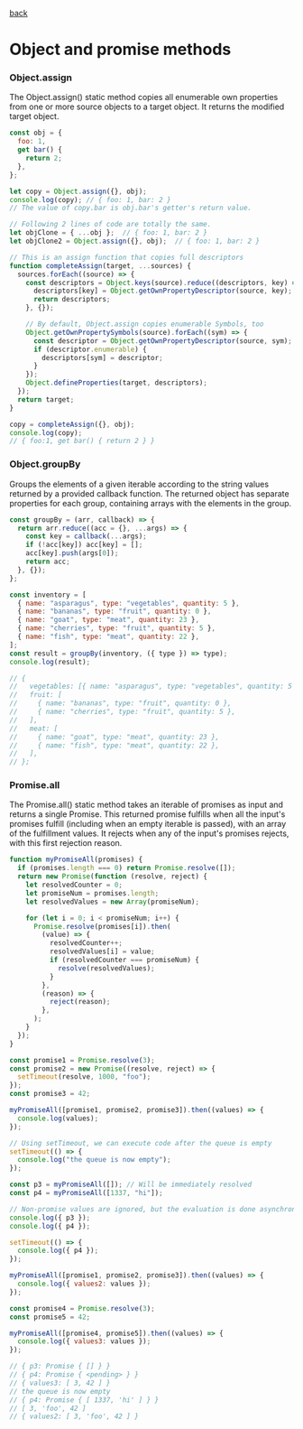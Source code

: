 [back](/)

# Object and promise methods

### Object.assign

The Object.assign() static method copies all enumerable
own properties from one or more source objects to a target
object. It returns the modified target object.

```js title="Object.assign()"
const obj = {
  foo: 1,
  get bar() {
    return 2;
  },
};

let copy = Object.assign({}, obj);
console.log(copy); // { foo: 1, bar: 2 }
// The value of copy.bar is obj.bar's getter's return value.

// Following 2 lines of code are totally the same.
let objClone = { ...obj };  // { foo: 1, bar: 2 }
let objClone2 = Object.assign({}, obj);  // { foo: 1, bar: 2 }

// This is an assign function that copies full descriptors
function completeAssign(target, ...sources) {
  sources.forEach((source) => {
    const descriptors = Object.keys(source).reduce((descriptors, key) => {
      descriptors[key] = Object.getOwnPropertyDescriptor(source, key);
      return descriptors;
    }, {});

    // By default, Object.assign copies enumerable Symbols, too
    Object.getOwnPropertySymbols(source).forEach((sym) => {
      const descriptor = Object.getOwnPropertyDescriptor(source, sym);
      if (descriptor.enumerable) {
        descriptors[sym] = descriptor;
      }
    });
    Object.defineProperties(target, descriptors);
  });
  return target;
}

copy = completeAssign({}, obj);
console.log(copy);
// { foo:1, get bar() { return 2 } }
```

### Object.groupBy

Groups the elements of a given iterable according to the
string values returned by a provided callback function. The
returned object has separate properties for each group,
containing arrays with the elements in the group.

```js title="Object.groupBy()"
const groupBy = (arr, callback) => {
  return arr.reduce((acc = {}, ...args) => {
    const key = callback(...args);
    if (!acc[key]) acc[key] = [];
    acc[key].push(args[0]);
    return acc;
  }, {});
};

const inventory = [
  { name: "asparagus", type: "vegetables", quantity: 5 },
  { name: "bananas", type: "fruit", quantity: 0 },
  { name: "goat", type: "meat", quantity: 23 },
  { name: "cherries", type: "fruit", quantity: 5 },
  { name: "fish", type: "meat", quantity: 22 },
];
const result = groupBy(inventory, ({ type }) => type);
console.log(result);

// {
//   vegetables: [{ name: "asparagus", type: "vegetables", quantity: 5 }],
//   fruit: [
//     { name: "bananas", type: "fruit", quantity: 0 },
//     { name: "cherries", type: "fruit", quantity: 5 },
//   ],
//   meat: [
//     { name: "goat", type: "meat", quantity: 23 },
//     { name: "fish", type: "meat", quantity: 22 },
//   ],
// };
```

### Promise.all

The Promise.all() static method takes an iterable of promises as
input and returns a single Promise. This returned promise fulfills
when all the input's promises fulfill (including when an empty
iterable is passed), with an array of the fulfillment values. It
rejects when any of the input's promises rejects, with this first
rejection reason.

```js title="Promise.all()"
function myPromiseAll(promises) {
  if (promises.length === 0) return Promise.resolve([]);
  return new Promise(function (resolve, reject) {
    let resolvedCounter = 0;
    let promiseNum = promises.length;
    let resolvedValues = new Array(promiseNum);

    for (let i = 0; i < promiseNum; i++) {
      Promise.resolve(promises[i]).then(
        (value) => {
          resolvedCounter++;
          resolvedValues[i] = value;
          if (resolvedCounter === promiseNum) {
            resolve(resolvedValues);
          }
        },
        (reason) => {
          reject(reason);
        },
      );
    }
  });
}

const promise1 = Promise.resolve(3);
const promise2 = new Promise((resolve, reject) => {
  setTimeout(resolve, 1000, "foo");
});
const promise3 = 42;

myPromiseAll([promise1, promise2, promise3]).then((values) => {
  console.log(values);
});

// Using setTimeout, we can execute code after the queue is empty
setTimeout(() => {
  console.log("the queue is now empty");
});

const p3 = myPromiseAll([]); // Will be immediately resolved
const p4 = myPromiseAll([1337, "hi"]);

// Non-promise values are ignored, but the evaluation is done asynchronously
console.log({ p3 });
console.log({ p4 });

setTimeout(() => {
  console.log({ p4 });
});

myPromiseAll([promise1, promise2, promise3]).then((values) => {
  console.log({ values2: values });
});

const promise4 = Promise.resolve(3);
const promise5 = 42;

myPromiseAll([promise4, promise5]).then((values) => {
  console.log({ values3: values });
});

// { p3: Promise { [] } }
// { p4: Promise { <pending> } }
// { values3: [ 3, 42 ] }
// the queue is now empty
// { p4: Promise { [ 1337, 'hi' ] } }
// [ 3, 'foo', 42 ]
// { values2: [ 3, 'foo', 42 ] }
```